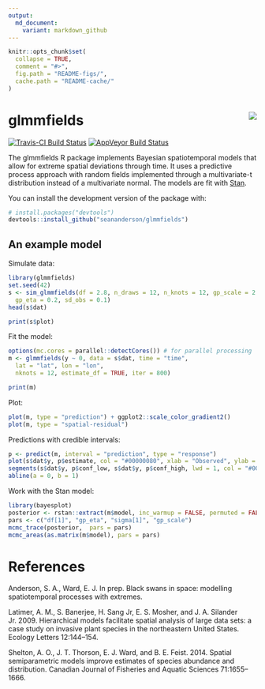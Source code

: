 ```yaml
---
output:
  md_document:
    variant: markdown_github
---
```


<!-- README.md is generated from README.Rmd. Please edit that file -->

```r
knitr::opts_chunk$set(
  collapse = TRUE,
  comment = "#>",
  fig.path = "README-figs/",
  cache.path = "README-cache/"
)
```

# glmmfields <img src="inst/logo.png" align="right" />

[![Travis-CI Build Status](https://travis-ci.org/seananderson/glmmfields.svg?branch=master)](https://travis-ci.org/seananderson/glmmfields)
[![AppVeyor Build Status](https://ci.appveyor.com/api/projects/status/github/seananderson/glmmfields?branch=master&svg=true)](https://ci.appveyor.com/project/seananderson/glmmfields)
<!-- [![codecov](https://codecov.io/github/seananderson/glmmfields/branch/master/graphs/badge.svg)](https://codecov.io/github/seananderson/glmmfields) -->

The glmmfields R package implements Bayesian spatiotemporal models that allow for extreme
spatial deviations through time. It uses a predictive process approach with
random fields implemented through a multivariate-t distribution instead of a
multivariate normal. The models are fit with [Stan](http://mc-stan.org/).

You can install the development version of the package with:

```r
# install.packages("devtools")
devtools::install_github("seananderson/glmmfields")
```

## An example model

Simulate data:

```r
library(glmmfields)
set.seed(42)
s <- sim_glmmfields(df = 2.8, n_draws = 12, n_knots = 12, gp_scale = 2.5, 
  gp_eta = 0.2, sd_obs = 0.1)
head(s$dat)
```

```r
print(s$plot)
```

Fit the model:

```r
options(mc.cores = parallel::detectCores()) # for parallel processing
m <- glmmfields(y ~ 0, data = s$dat, time = "time",
  lat = "lat", lon = "lon",
  nknots = 12, estimate_df = TRUE, iter = 800)
```

```r
print(m)
```

Plot:

```r
plot(m, type = "prediction") + ggplot2::scale_color_gradient2()
plot(m, type = "spatial-residual")
```

Predictions with credible intervals:

```r
p <- predict(m, interval = "prediction", type = "response")
plot(s$dat$y, p$estimate, col = "#00000080", xlab = "Observed", ylab = "Predicted")
segments(s$dat$y, p$conf_low, s$dat$y, p$conf_high, lwd = 1, col = "#00000030")
abline(a = 0, b = 1)
```

Work with the Stan model:

```r
library(bayesplot)
posterior <- rstan::extract(m$model, inc_warmup = FALSE, permuted = FALSE)
pars <- c("df[1]", "gp_eta", "sigma[1]", "gp_scale")
mcmc_trace(posterior,  pars = pars)
mcmc_areas(as.matrix(m$model), pars = pars)
```

# References

Anderson, S. A., Ward, E. J. In prep. Black swans in space: modelling spatiotemporal processes with extremes.

Latimer, A. M., S. Banerjee, H. Sang Jr, E. S. Mosher, and J. A. Silander Jr. 2009. Hierarchical models facilitate spatial analysis of large data sets: a case study on invasive plant species in the northeastern United States. Ecology Letters 12:144–154.

Shelton, A. O., J. T. Thorson, E. J. Ward, and B. E. Feist. 2014. Spatial semiparametric models improve estimates of species abundance and distribution. Canadian Journal of Fisheries and Aquatic Sciences 71:1655–1666.
